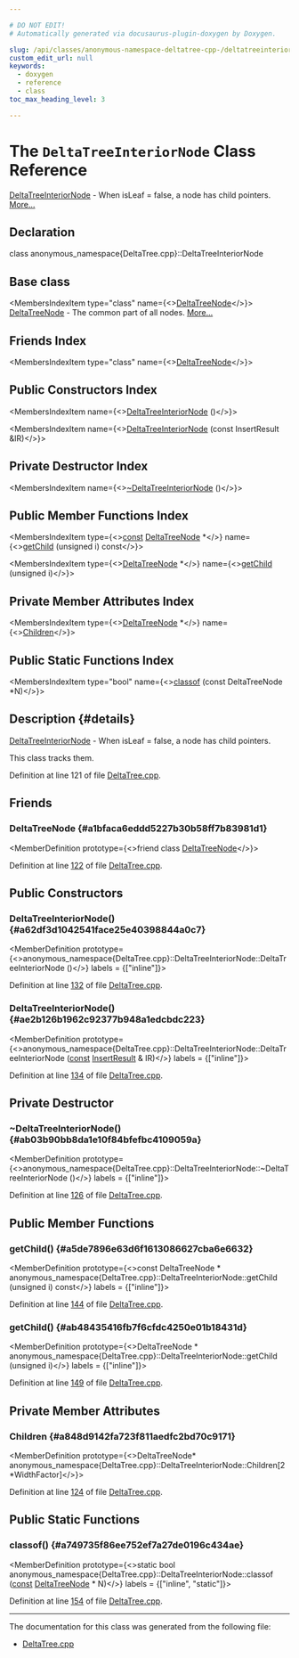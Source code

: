 ```yaml
---

# DO NOT EDIT!
# Automatically generated via docusaurus-plugin-doxygen by Doxygen.

slug: /api/classes/anonymous-namespace-deltatree-cpp-/deltatreeinteriornode
custom_edit_url: null
keywords:
  - doxygen
  - reference
  - class
toc_max_heading_level: 3

---
```





# The `DeltaTreeInteriorNode` Class Reference

<DoxygenPage pluginConfig={pluginConfig}>

<a href="/docs/api/classes/anonymous-namespace-deltatree-cpp-/deltatreeinteriornode">DeltaTreeInteriorNode</a> - When isLeaf = false, a node has child pointers. <a href="#details">More...</a>

## Declaration

<CodeBlock>class anonymous_namespace{DeltaTree.cpp}::DeltaTreeInteriorNode</CodeBlock>

## Base class

<MembersIndex>

<MembersIndexItem
  type="class"
  name={<><a href="/docs/api/classes/anonymous-namespace-deltatree-cpp-/deltatreenode">DeltaTreeNode</a></>}>
<a href="/docs/api/classes/anonymous-namespace-deltatree-cpp-/deltatreenode">DeltaTreeNode</a> - The common part of all nodes. <a href="/docs/api/classes/anonymous-namespace-deltatree-cpp-/deltatreenode/#details">More...</a>
</MembersIndexItem>

</MembersIndex>

## Friends Index

<MembersIndex>

<MembersIndexItem
  type="class"
  name={<><a href="#a1bfaca6eddd5227b30b58ff7b83981d1">DeltaTreeNode</a></>}>
</MembersIndexItem>

</MembersIndex>

## Public Constructors Index

<MembersIndex>

<MembersIndexItem
  name={<><a href="#a62df3d1042541face25e40398844a0c7">DeltaTreeInteriorNode</a> ()</>}>
</MembersIndexItem>

<MembersIndexItem
  name={<><a href="#ae2b126b1962c92377b948a1edcbdc223">DeltaTreeInteriorNode</a> (const InsertResult &amp;IR)</>}>
</MembersIndexItem>

</MembersIndex>

## Private Destructor Index

<MembersIndex>

<MembersIndexItem
  name={<><a href="#ab03b90bb8da1e10f84bfefbc4109059a">~DeltaTreeInteriorNode</a> ()</>}>
</MembersIndexItem>

</MembersIndex>

## Public Member Functions Index

<MembersIndex>

<MembersIndexItem
  type={<><a href="/docs/api/files/lib/lib/target/lib/target/aarch64/aarch64promoteconstant-cpp/#a90f8350fecae261c25be85d38b451bff">const</a> <a href="/docs/api/classes/anonymous-namespace-deltatree-cpp-/deltatreenode">DeltaTreeNode</a> &#42;</>}
  name={<><a href="#a5de7896e63d6f1613086627cba6e6632">getChild</a> (unsigned i) const</>}>
</MembersIndexItem>

<MembersIndexItem
  type={<><a href="/docs/api/classes/anonymous-namespace-deltatree-cpp-/deltatreenode">DeltaTreeNode</a> &#42;</>}
  name={<><a href="#ab48435416fb7f6cfdc4250e01b18431d">getChild</a> (unsigned i)</>}>
</MembersIndexItem>

</MembersIndex>

## Private Member Attributes Index

<MembersIndex>

<MembersIndexItem
  type={<><a href="/docs/api/classes/anonymous-namespace-deltatree-cpp-/deltatreenode">DeltaTreeNode</a> &#42;</>}
  name={<><a href="#a848d9142fa723f811aedfc2bd70c9171">Children</a></>}>
</MembersIndexItem>

</MembersIndex>

## Public Static Functions Index

<MembersIndex>

<MembersIndexItem
  type="bool"
  name={<><a href="#a749735f86ee752ef7a27de0196c434ae">classof</a> (const DeltaTreeNode &#42;N)</>}>
</MembersIndexItem>

</MembersIndex>

## Description {#details}

<a href="/docs/api/classes/anonymous-namespace-deltatree-cpp-/deltatreeinteriornode">DeltaTreeInteriorNode</a> - When isLeaf = false, a node has child pointers.

This class tracks them.

Definition at line 121 of file <a href="/docs/api/files/lib/lib/support/deltatree-cpp">DeltaTree.cpp</a>.

<SectionDefinition>

## Friends

### DeltaTreeNode {#a1bfaca6eddd5227b30b58ff7b83981d1}

<MemberDefinition
  prototype={<>friend class <a href="/docs/api/classes/anonymous-namespace-deltatree-cpp-/deltatreenode">DeltaTreeNode</a></>}>

Definition at line <a href="/docs/api/files/lib/lib/support/deltatree-cpp/#l00122">122</a> of file <a href="/docs/api/files/lib/lib/support/deltatree-cpp">DeltaTree.cpp</a>.
</MemberDefinition>

</SectionDefinition>

<SectionDefinition>

## Public Constructors

### DeltaTreeInteriorNode() {#a62df3d1042541face25e40398844a0c7}

<MemberDefinition
  prototype={<>anonymous&#95;namespace&#123;DeltaTree.cpp&#125;::DeltaTreeInteriorNode::DeltaTreeInteriorNode ()</>}
  labels = {["inline"]}>

Definition at line <a href="/docs/api/files/lib/lib/support/deltatree-cpp/#l00132">132</a> of file <a href="/docs/api/files/lib/lib/support/deltatree-cpp">DeltaTree.cpp</a>.
</MemberDefinition>

### DeltaTreeInteriorNode() {#ae2b126b1962c92377b948a1edcbdc223}

<MemberDefinition
  prototype={<>anonymous&#95;namespace&#123;DeltaTree.cpp&#125;::DeltaTreeInteriorNode::DeltaTreeInteriorNode (<a href="/docs/api/files/lib/lib/target/lib/target/aarch64/aarch64promoteconstant-cpp/#a90f8350fecae261c25be85d38b451bff">const</a> <a href="/docs/api/structs/anonymous-namespace-deltatree-cpp-/deltatreenode/insertresult">InsertResult</a> &amp; IR)</>}
  labels = {["inline"]}>

Definition at line <a href="/docs/api/files/lib/lib/support/deltatree-cpp/#l00134">134</a> of file <a href="/docs/api/files/lib/lib/support/deltatree-cpp">DeltaTree.cpp</a>.
</MemberDefinition>

</SectionDefinition>

<SectionDefinition>

## Private Destructor

### ~DeltaTreeInteriorNode() {#ab03b90bb8da1e10f84bfefbc4109059a}

<MemberDefinition
  prototype={<>anonymous&#95;namespace&#123;DeltaTree.cpp&#125;::DeltaTreeInteriorNode::~DeltaTreeInteriorNode ()</>}
  labels = {["inline"]}>

Definition at line <a href="/docs/api/files/lib/lib/support/deltatree-cpp/#l00126">126</a> of file <a href="/docs/api/files/lib/lib/support/deltatree-cpp">DeltaTree.cpp</a>.
</MemberDefinition>

</SectionDefinition>

<SectionDefinition>

## Public Member Functions

### getChild() {#a5de7896e63d6f1613086627cba6e6632}

<MemberDefinition
  prototype={<>const DeltaTreeNode &#42; anonymous&#95;namespace&#123;DeltaTree.cpp&#125;::DeltaTreeInteriorNode::getChild (unsigned i) const</>}
  labels = {["inline"]}>

Definition at line <a href="/docs/api/files/lib/lib/support/deltatree-cpp/#l00144">144</a> of file <a href="/docs/api/files/lib/lib/support/deltatree-cpp">DeltaTree.cpp</a>.
</MemberDefinition>

### getChild() {#ab48435416fb7f6cfdc4250e01b18431d}

<MemberDefinition
  prototype={<>DeltaTreeNode &#42; anonymous&#95;namespace&#123;DeltaTree.cpp&#125;::DeltaTreeInteriorNode::getChild (unsigned i)</>}
  labels = {["inline"]}>

Definition at line <a href="/docs/api/files/lib/lib/support/deltatree-cpp/#l00149">149</a> of file <a href="/docs/api/files/lib/lib/support/deltatree-cpp">DeltaTree.cpp</a>.
</MemberDefinition>

</SectionDefinition>

<SectionDefinition>

## Private Member Attributes

### Children {#a848d9142fa723f811aedfc2bd70c9171}

<MemberDefinition
  prototype={<>DeltaTreeNode&#42; anonymous&#95;namespace&#123;DeltaTree.cpp&#125;::DeltaTreeInteriorNode::Children&#91;2 &#42;WidthFactor&#93;</>}>

Definition at line <a href="/docs/api/files/lib/lib/support/deltatree-cpp/#l00124">124</a> of file <a href="/docs/api/files/lib/lib/support/deltatree-cpp">DeltaTree.cpp</a>.
</MemberDefinition>

</SectionDefinition>

<SectionDefinition>

## Public Static Functions

### classof() {#a749735f86ee752ef7a27de0196c434ae}

<MemberDefinition
  prototype={<>static bool anonymous&#95;namespace&#123;DeltaTree.cpp&#125;::DeltaTreeInteriorNode::classof (<a href="/docs/api/files/lib/lib/target/lib/target/aarch64/aarch64promoteconstant-cpp/#a90f8350fecae261c25be85d38b451bff">const</a> <a href="/docs/api/classes/anonymous-namespace-deltatree-cpp-/deltatreenode">DeltaTreeNode</a> &#42; N)</>}
  labels = {["inline", "static"]}>

Definition at line <a href="/docs/api/files/lib/lib/support/deltatree-cpp/#l00154">154</a> of file <a href="/docs/api/files/lib/lib/support/deltatree-cpp">DeltaTree.cpp</a>.
</MemberDefinition>

</SectionDefinition>

<hr/>

The documentation for this class was generated from the following file:

<ul>
<li><a href="/docs/api/files/lib/lib/support/deltatree-cpp">DeltaTree.cpp</a></li>
</ul>

</DoxygenPage>
